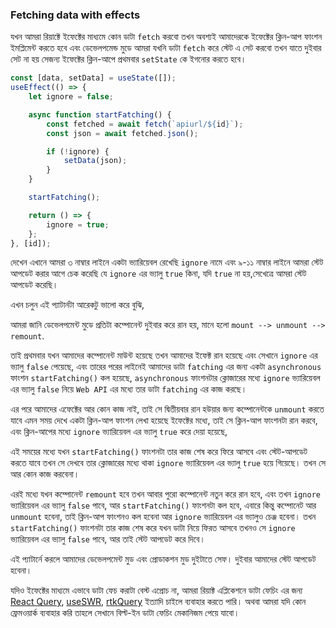 ### Fetching data with effects

যখন আমরা রিয়াক্টে ইফেক্টের মাধ্যমে কোন ডাটা `fetch` করবো তখন অবশ্যই আমাদেরকে ইফেক্টের ক্লিন-আপ ফাংশন ইমপ্লিমেন্ট করতে হবে এবং ডেভেলপমেন্ড মুডে আমরা যখনি ডাটা `fetch` করে স্টেট এ সেট করবো তখন যাতে দুইবার সেট না হয় সেজন্য ইফেক্টের ক্লিন-আপে প্রথমবার `setState` কে ইগনোর করতে হবে।

```jsx {3,9-11}
const [data, setData] = useState([]);
useEffect(() => {
    let ignore = false;

    async function startFatching() {
        const fetched = await fetch(`apiurl/${id}`);
        const json = await fetched.json();

        if (!ignore) {
            setData(json);
        }
    }

    startFatching();

    return () => {
        ignore = true;
    };
}, [id]);
```

দেখেন এখানে আমরা ৩ নাম্বার লাইনে একটা ভ্যারিয়েবল রেখেছি `ignore` নামে এবং ৯-১১ নাম্বার লাইনে আমরা স্টেট আপডেট করার আগে চেক করেছি যে `ignore` এর ভ্যালু `true` কিনা, যদি `true` না হয়,সেখেত্রে আমরা স্টেট আপডেট করেছি।

এখন চলুন এই প্যাটার্নটা আরেকটু ভালো করে বুঝি,

আমরা জানি ডেভেলপমেন্ট মুডে প্রতিটা কম্পোনেন্ট দুইবার করে রান হয়, মানে হলো `mount --> unmount --> remount`.

তাই প্রথমবার যখন আমাদের কম্পোনেন্ট মাউন্ট হয়েছে তখন আমাদের ইফেক্ট রান হয়েছে এবং সেখানে `ignore` এর ভ্যালু `false` পেয়েছে, এবং তারের পরের লাইনেই আমাদের ডাটা `fatching` এর জন্য একটা `asynchronous` ফাংশন `startFatching()` কল হয়েছে, `asynchronous` ফাংশনটার ক্লোজারের মধ্যে `ignore` ভ্যারিয়েবল এর ভ্যালু `false` নিয়ে `Web API` এর মধ্যে তার ডাটা `fatching` এর কাজ করছে।

এর পরে আমাদের এফেক্টের আর কোন কাজ নাই, তাই সে দ্বিতীয়বার রান হউয়ার জন্য কম্পোনেন্টকে `unmount` করতে যাবে এমন সময় দেখে একটা ক্লিন-আপ ফাংশন লেখা হয়েছে ইফেক্টের মধ্যে, তাই সে ক্লিন-আপ ফাংশনটা রান করবে, এবং ক্লিন-আপের মধ্যে `ignore` ভ্যারিয়েবল এর ভ্যালু `true` করে দেয়া হয়েছে,

এই সময়ের মধ্যে যখন `startFatching()` ফাংশনটা তার কাজ শেষ করে ফিরে আসবে এবং স্টেট-আপডেট করতে যাবে তখন সে দেখবে তার ক্লোজারের মধ্যে থাকা `ignore` ভ্যারিয়েবল এর ভ্যালু `true` হয়ে গিয়েছে। তখন সে আর কোন কাজ করবেনা।

এরই মধ্যে যখন কম্পোনেন্ট `remount` হবে তখন আবার পুরো কম্পোনেন্ট নতুন করে রান হবে, এবং তখন `ignore` ভ্যারিয়েবল এর ভ্যালু `false` পাবে, আর `startFatching()` ফাংশনটা কল হবে, এবারে কিন্তু কম্পোনেট আর `unmount` হবেনা, তাই ক্লিন-আপ ফাংশনও কল হবেনা আর `ignore` ভ্যারিয়েবল এর ভ্যালুও চেঞ্জ হবেনা। তখন `startFatching()` ফাংশনটা তার কাজ শেষ করে যখন ডাটা নিয়ে ফিরত আসবে তখনও সে `ignore` ভ্যারিয়েবল এর ভ্যালু `false` পাবে, আর তাই স্টেট আপডেট করে দিবে।

এই প্যাটার্নে করলে আমাদের ডেভেলপমেন্ট মুড এবং প্রোডাকশন মুড দুইটাতে সেফ। দুইবার আমাদের স্টেট আপডেট হবেনা।

যদিও ইফেক্টের মাধ্যমে এভাবে ডাটা ফেচ করাটা বেস্ট এপ্রোচ না, আমরা রিয়াক্ট এপ্লিকেশনে ডাটা ফেচিং এর জন্য [React Query](https://tanstack.com/query/latest), [useSWR](https://swr.vercel.app/), [rtkQuery](https://redux-toolkit.js.org/rtk-query/overview) ইত্যাদি চাইলে ব্যবাহার করতে পারি। অথবা আমরা যদি কোন ফ্রেমওয়ার্ক ব্যবাহার করি তাহলে সেখানে বিল্ট-ইন ডাটা ফেচিং মেকানিজম পেয়ে যাবো।

